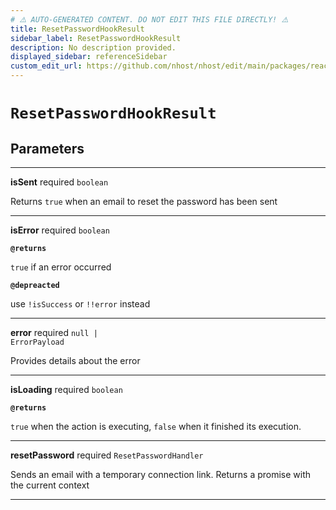 ```yaml
---
# ⚠️ AUTO-GENERATED CONTENT. DO NOT EDIT THIS FILE DIRECTLY! ⚠️
title: ResetPasswordHookResult
sidebar_label: ResetPasswordHookResult
description: No description provided.
displayed_sidebar: referenceSidebar
custom_edit_url: https://github.com/nhost/nhost/edit/main/packages/react/src/useResetPassword.ts#L20
---
```


# `ResetPasswordHookResult`

## Parameters

---

**<span className="parameter-name">isSent</span>** <span className="optional-status">required</span> <code>boolean</code>

Returns `true` when an email to reset the password has been sent

---

**<span className="parameter-name">isError</span>** <span className="optional-status">required</span> <code>boolean</code>

**`@returns`**

`true` if an error occurred

**`@depreacted`**

use `!isSuccess` or `!!error` instead

---

**<span className="parameter-name">error</span>** <span className="optional-status">required</span> <code>null &#124; ErrorPayload</code>

Provides details about the error

---

**<span className="parameter-name">isLoading</span>** <span className="optional-status">required</span> <code>boolean</code>

**`@returns`**

`true` when the action is executing, `false` when it finished its execution.

---

**<span className="parameter-name">resetPassword</span>** <span className="optional-status">required</span> <code>ResetPasswordHandler</code>

Sends an email with a temporary connection link. Returns a promise with the current context

---
